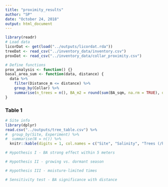 ```yaml
---
title: "proximity_results"
author: "SP"
date: "October 24, 2018"
output: html_document
---
```


```r
library(readr)
# Load data
licorDat <- get(load("../outputs/licordat.rda"))
treeDat <- read_csv("../inventory_data/inventory.csv")
proxDat <- read_csv("../inventory_data/collar_proximity.csv")
```

```r
# Define functions
prox_analysis <- function() {}
basal_area_sum <- function(data, distance) {
  data %>% 
    filter(Distance_m <= distance) %>% 
    group_by(Collar) %>% 
    summarise(n_trees = n(), BA_m2 = round(sum(BA_sqm, na.rm = TRUE), digits = 3), dist = distance)
}
```

### Table 1
```r
# Site info
library(dplyr)
read.csv("../outputs/tree_table.csv") %>% 
#  group_by(Site, Experiment) %>% 
#  summarise(N = n()) %>% 
  knitr::kable(digits = 1, col.names = c("Site", "Salinity", "Trees (/ha)", "Trees_sd", "BA (m2/ha)", "BA_sd"))
```

```r
# Hypothesis I - BA strong effect within 5 meters
```

```r
# Hypothesis II - growing vs. dormant season
```

```r
# Hypothesis III - moisture-limited times
```

```r
# Sensitivity test - BA significance with distance
```